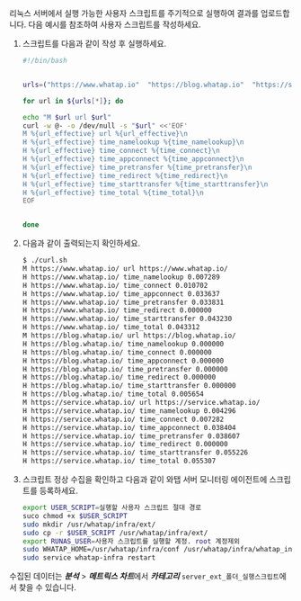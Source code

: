 리눅스 서버에서 실행 가능한 사용자 스크립트를 주기적으로 실행하여 결과를 업로드합니다. 다음 예시를 참조하여 사용자 스크립트를 작성하세요.

1. 스크립트를 다음과 같이 작성 후 실행하세요.

    ```bash title='Linux Shell'
    #!/bin/bash


    urls=("https://www.whatap.io"  "https://blog.whatap.io"  "https://service.whatap.io")

    for url in ${urls[*]}; do

    echo "M $url url $url"
    curl -w @- -o /dev/null -s "$url" <<'EOF'
    M %{url_effective} url %{url_effective}\n
    H %{url_effective} time_namelookup %{time_namelookup}\n
    H %{url_effective} time_connect %{time_connect}\n
    H %{url_effective} time_appconnect %{time_appconnect}\n
    H %{url_effective} time_pretransfer %{time_pretransfer}\n
    H %{url_effective} time_redirect %{time_redirect}\n
    H %{url_effective} time_starttransfer %{time_starttransfer}\n
    H %{url_effective} time_total %{time_total}\n
    EOF


    done
    ```

2. 다음과 같이 출력되는지 확인하세요.

    ```bash title='Linux Shell'
    $ ./curl.sh
    M https://www.whatap.io/ url https://www.whatap.io/
    H https://www.whatap.io/ time_namelookup 0.007289
    H https://www.whatap.io/ time_connect 0.010702
    H https://www.whatap.io/ time_appconnect 0.033637
    H https://www.whatap.io/ time_pretransfer 0.033831
    H https://www.whatap.io/ time_redirect 0.000000
    H https://www.whatap.io/ time_starttransfer 0.043230
    H https://www.whatap.io/ time_total 0.043312
    M https://blog.whatap.io/ url https://blog.whatap.io/
    H https://blog.whatap.io/ time_namelookup 0.000000
    H https://blog.whatap.io/ time_connect 0.000000
    H https://blog.whatap.io/ time_appconnect 0.000000
    H https://blog.whatap.io/ time_pretransfer 0.000000
    H https://blog.whatap.io/ time_redirect 0.000000
    H https://blog.whatap.io/ time_starttransfer 0.000000
    H https://blog.whatap.io/ time_total 0.005654
    M https://service.whatap.io/ url https://service.whatap.io/
    H https://service.whatap.io/ time_namelookup 0.004296
    H https://service.whatap.io/ time_connect 0.007282
    H https://service.whatap.io/ time_appconnect 0.038404
    H https://service.whatap.io/ time_pretransfer 0.038607
    H https://service.whatap.io/ time_redirect 0.000000
    H https://service.whatap.io/ time_starttransfer 0.055226
    H https://service.whatap.io/ time_total 0.055307
    ```

3. 스크립트 정상 수집을 확인하고 다음과 같이 와탭 서버 모니터링 에이전트에 스크립트를 등록하세요.

    ```bash title='Linux Shell'
    export USER_SCRIPT=실행할 사용자 스크립트 절대 경로
    suco chmod +x $USER_SCRIPT
    sudo mkdir /usr/whatap/infra/ext/
    sudo cp -r $USER_SCRIPT /usr/whatap/infra/ext/
    export RUNAS_USER=사용자 스크립트를 실행할 계정. root 계정제외
    sudo WHATAP_HOME=/usr/whatap/infra/conf /usr/whatap/infra/whatap_infrad --user=$RUNAS_USER init-script
    sudo service whatap-infra restart
    ```

수집된 데이터는 ***분석*** > ***메트릭스 차트***에서 ***카테고리*** `server_ext_폴더_실행스크립트`에서 찾을 수 있습니다.